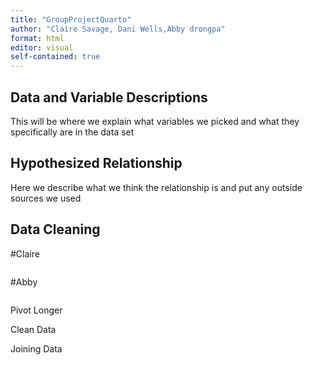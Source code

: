 ```yaml
---
title: "GroupProjectQuarto"
author: "Claire Savage, Dani Wells,Abby drongpa"
format: html
editor: visual
self-contained: true
---
```


## Data and Variable Descriptions

This will be where we explain what variables we picked and what they specifically are in the data set

## Hypothesized Relationship

Here we describe what we think the relationship is and put any outside sources we used

## Data Cleaning
#Claire
```r

```

#Abby
```r

```

Pivot Longer

Clean Data

Joining Data
